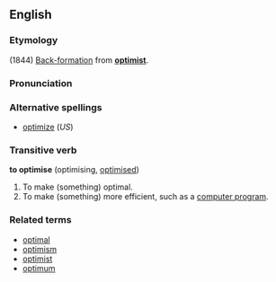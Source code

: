<!-- If you edit this page, please also edit "optimize" to keep these two pages in synch. -->



==English==
===Etymology===
(1844) [[Back-formation]] from '''[[optimist]]'''.

===Pronunciation===
<!--incorrect *'âptu`mIz -->

===Alternative spellings===
*[[optimize]] (''US'')

===Transitive verb===
'''to optimise''' (optimising, [[optimised]])

<!-- #To act as an optimist. correct?  This is intransitive, in any case-->
#To make (something) optimal.
#To make (something) more efficient, such as a [[computer program]].

===Related terms===
*[[optimal]]
*[[optimism]]
*[[optimist]]
*[[optimum]]



<!-- If you edit this page, please also edit "optimize" to keep these two pages in synch. -->